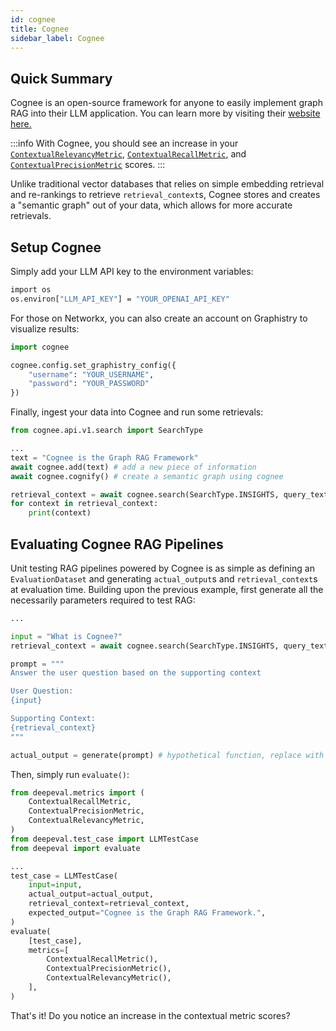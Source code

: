 ```yaml
---
id: cognee
title: Cognee
sidebar_label: Cognee
---
```


## Quick Summary

Cognee is an open-source framework for anyone to easily implement graph RAG into their LLM application. You can learn more by visiting their [website here.](https://www.cognee.ai/)

:::info
With Cognee, you should see an increase in your [`ContextualRelevancyMetric`](/docs/metrics-contextual-relevancy), [`ContextualRecallMetric`](/docs/metrics-contextual-recall), and [`ContextualPrecisionMetric`](/docs/metrics-contextual-precision) scores.
:::

Unlike traditional vector databases that relies on simple embedding retrieval and re-rankings to retrieve `retrieval_context`s, Cognee stores and creates a "semantic graph" out of your data, which allows for more accurate retrievals.

## Setup Cognee

Simply add your LLM API key to the environment variables:

```bash
import os
os.environ["LLM_API_KEY"] = "YOUR_OPENAI_API_KEY"
```

For those on Networkx, you can also create an account on Graphistry to visualize results:

```python
import cognee

cognee.config.set_graphistry_config({
    "username": "YOUR_USERNAME",
    "password": "YOUR_PASSWORD"
})
```

Finally, ingest your data into Cognee and run some retrievals:

```python
from cognee.api.v1.search import SearchType

...
text = "Cognee is the Graph RAG Framework"
await cognee.add(text) # add a new piece of information
await cognee.cognify() # create a semantic graph using cognee

retrieval_context = await cognee.search(SearchType.INSIGHTS, query_text="What is Cognee?")
for context in retrieval_context:
    print(context)
```

## Evaluating Cognee RAG Pipelines

Unit testing RAG pipelines powered by Cognee is as simple as defining an `EvaluationDataset` and generating `actual_output`s and `retrieval_context`s at evaluation time. Building upon the previous example, first generate all the necessarily parameters required to test RAG:

```python main.py
...

input = "What is Cognee?"
retrieval_context = await cognee.search(SearchType.INSIGHTS, query_text="What is Cognee?")

prompt = """
Answer the user question based on the supporting context

User Question:
{input}

Supporting Context:
{retrieval_context}
"""

actual_output = generate(prompt) # hypothetical function, replace with your own LLM
```

Then, simply run `evaluate()`:

```python
from deepeval.metrics import (
    ContextualRecallMetric,
    ContextualPrecisionMetric,
    ContextualRelevancyMetric,
)
from deepeval.test_case import LLMTestCase
from deepeval import evaluate

...
test_case = LLMTestCase(
    input=input,
    actual_output=actual_output,
    retrieval_context=retrieval_context,
    expected_output="Cognee is the Graph RAG Framework.",
)
evaluate(
    [test_case],
    metrics=[
        ContextualRecallMetric(),
        ContextualPrecisionMetric(),
        ContextualRelevancyMetric(),
    ],
)
```

That's it! Do you notice an increase in the contextual metric scores?
